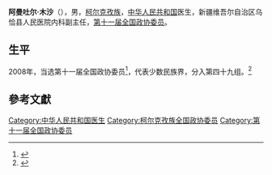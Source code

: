'''阿曼吐尔·木沙'''（{{bd|1965年||}}），男，[[柯尔克孜族|柯尔克孜族]]，[[中华人民共和国|中华人民共和国]]医生，新疆维吾尔自治区乌恰县人民医院内科副主任，[[第十一届全国政协委员|第十一届全国政协委员]]。

== 生平 ==
2008年，当选第十一届全国政协委员<ref>{{cite news|title=第十一届全国政协委员名单|url=http://www.indaa.com.cn/zt/2009qglh/zxzs/200903/t20090303_127573.html|accessdate=2013-04-09|newspaper=新华社北京1月25日电 中国人民政治协商会议第十一届全国委员会委员名单(共2237人，2008年1月25日政协第十届全国委员会常务委员会第二十次会议通过)|date=2008年1月25日|deadurl=yes|archiveurl=https://web.archive.org/web/20130928014403/http://www.indaa.com.cn/zt/2009qglh/zxzs/200903/t20090303_127573.html|archivedate=2013年9月28日}}</ref>，代表少数民族界，分入第四十九组。<ref>{{cite news|title=全国政协信息-阿曼吐尔·木沙|url=http://www.cppcc.gov.cn/CMS/wylibary/showJcwyxtInfoWylibary.action?tabJcwyxt.guid=11W0017580&wytype=wjwy|accessdate=2013-04-11|newspaper=全国政协委员会|archive-date=2019-07-13|archive-url=https://web.archive.org/web/20190713125410/http://www.cppcc.gov.cn/CMS/wylibary/showJcwyxtInfoWylibary.action?tabJcwyxt.guid=11W0017580&wytype=wjwy|dead-url=no}}</ref>

== 參考文獻 ==
{{reflist}}

{{中国政治人物小作品}}

{{Authority control}}
{{DEFAULTSORT:M}}
[[Category:中华人民共和国医生|Category:中华人民共和国医生]]
[[Category:柯尔克孜族全国政协委员|Category:柯尔克孜族全国政协委员]]
[[Category:第十一届全国政协委员|Category:第十一届全国政协委员]]